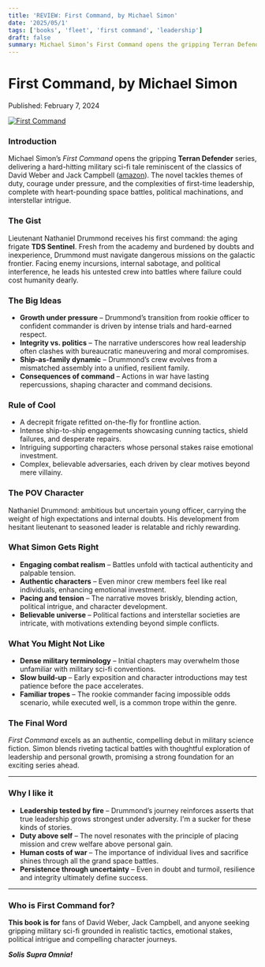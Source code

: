 ```yaml
---
title: 'REVIEW: First Command, by Michael Simon'
date: '2025/05/1'
tags: ['books', 'fleet', 'first command', 'leadership']
draft: false
summary: Michael Simon’s First Command opens the gripping Terran Defender series, delivering a hard-hitting military sci-fi tale. The novel tackles themes of duty, courage under pressure, and the complexities of first-time leadership, complete with heart-pounding space battles, political machinations, and interstellar intrigue.
---
```


# First Command, by Michael Simon

Published: February 7, 2024

<div className="my-6 flex justify-center">
  <a href=" https://amzn.to/4k0j3Gm" target="_blank" rel="noopener">
    <img
      src="/static/images/covers/first-command.jpg"
      alt="First Command"
      className="max-w-xs rounded shadow-lg"
    />
  </a>
</div>

### Introduction

Michael Simon’s _First Command_ opens the gripping **Terran Defender** series, delivering a hard-hitting military sci-fi tale reminiscent of the classics of David Weber and Jack Campbell ([amazon][1]). The novel tackles themes of duty, courage under pressure, and the complexities of first-time leadership, complete with heart-pounding space battles, political machinations, and interstellar intrigue.

### The Gist

Lieutenant Nathaniel Drummond receives his first command: the aging frigate **TDS Sentinel**. Fresh from the academy and burdened by doubts and inexperience, Drummond must navigate dangerous missions on the galactic frontier. Facing enemy incursions, internal sabotage, and political interference, he leads his untested crew into battles where failure could cost humanity dearly.

### The Big Ideas

- **Growth under pressure** – Drummond’s transition from rookie officer to confident commander is driven by intense trials and hard-earned respect.
- **Integrity vs. politics** – The narrative underscores how real leadership often clashes with bureaucratic maneuvering and moral compromises.
- **Ship-as-family dynamic** – Drummond’s crew evolves from a mismatched assembly into a unified, resilient family.
- **Consequences of command** – Actions in war have lasting repercussions, shaping character and command decisions.

### Rule of Cool

- A decrepit frigate refitted on-the-fly for frontline action.
- Intense ship-to-ship engagements showcasing cunning tactics, shield failures, and desperate repairs.
- Intriguing supporting characters whose personal stakes raise emotional investment.
- Complex, believable adversaries, each driven by clear motives beyond mere villainy.

### The POV Character

Nathaniel Drummond: ambitious but uncertain young officer, carrying the weight of high expectations and internal doubts. His development from hesitant lieutenant to seasoned leader is relatable and richly rewarding.

### What Simon Gets Right

- **Engaging combat realism** – Battles unfold with tactical authenticity and palpable tension.
- **Authentic characters** – Even minor crew members feel like real individuals, enhancing emotional investment.
- **Pacing and tension** – The narrative moves briskly, blending action, political intrigue, and character development.
- **Believable universe** – Political factions and interstellar societies are intricate, with motivations extending beyond simple conflicts.

### What You Might Not Like

- **Dense military terminology** – Initial chapters may overwhelm those unfamiliar with military sci-fi conventions.
- **Slow build-up** – Early exposition and character introductions may test patience before the pace accelerates.
- **Familiar tropes** – The rookie commander facing impossible odds scenario, while executed well, is a common trope within the genre.

### The Final Word

_First Command_ excels as an authentic, compelling debut in military science fiction. Simon blends riveting tactical battles with thoughtful exploration of leadership and personal growth, promising a strong foundation for an exciting series ahead.

---

### Why I like it

- **Leadership tested by fire** – Drummond’s journey reinforces asserts that true leadership grows strongest under adversity. I'm a sucker for these kinds of stories.
- **Duty above self** – The novel resonates with the principle of placing mission and crew welfare above personal gain.
- **Human costs of war** – The importance of individual lives and sacrifice shines through all the grand space battles.
- **Persistence through uncertainty** – Even in doubt and turmoil, resilience and integrity ultimately define success.

---

### Who is First Command for?

**This book is for** fans of David Weber, Jack Campbell, and anyone seeking gripping military sci-fi grounded in realistic tactics, emotional stakes, political intrigue and compelling character journeys.

**_Solis Supra Omnia!_**

[1]: https://amzn.to/4k0j3Gm 'First Command: Terran Defender Book 1 eBook'
